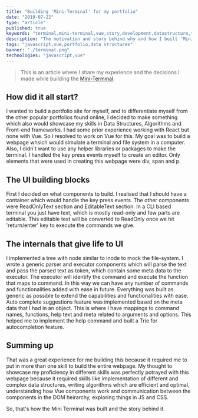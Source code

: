 ```yaml
---
title: "Building 'Mini-Terminal' for my portfolio"
date: "2019-07-22"
type: "article"
published: true
keywords: "terminal,mini-terminal,vue,story,development,datastructure,tree,filesystem,node,trie,auto-complete"
description: "The motivation and story behind why and how I built 'Mini-Terminal'"
tags: "javascript,vue,portfolio,data structures"
banner: "./terminal.png"
technologies: "javascript,vue"
---
```


> This is an article where I share my experience and the decisions I made while building the [Mini-Terminal](https://krushiraj.github.io/mini-terminal).

## How did it all start?

I wanted to build a portfolio site for myself, and to differentiate myself from the other popular portfolios found online, I decided to make something which also would showcase my skills in Data Structures, Algorithms and Front-end frameworks. I had some prior experience working with React but none with Vue. So I resolved to work on Vue for this. My goal was to build a webpage whsich would simulate a terminal and file system in a computer. Also, I didn't want to use any helper libraries or packages to make the terminal. I handled the key press events myself to create an editor. Only elements that were used in creating this webpage were div, span and p.

## The UI building blocks

First I decided on what components to build. I realised that I should have a container which would handle the key press events. The other components were ReadOnlyText section and EditableText section. In a CLI based terminal you just have text, which is mostly read-only and few parts are editable. This editable text will be converted to ReadOnly once we hit 'return/enter' key to execute the commands we give.

## The internals that give life to UI

I implemented a tree with node similar to inode to mock the file-system. I wrote a generic parser and executor components which will parse the text and pass the parsed text as token, which contain some meta data to the executor. The executor will identify the command and execute the function that maps to command. In this way we can have any number of commands and functionalities added with ease in future. Everything was built as generic as possible to extend the capabilities and functionalities with ease. Auto complete suggestions feature was implemented based on the meta data that I had in an object. This is where I have mappings to command names, functions, help text and meta related to arguments and options. This helped me to implement the help command and built a Trie for autocompletion feature.

## Summing up

That was a great experience for me building this because it required me to put in more than one skill to build the entire webpage. My thought to showcase my proficiency in different skills was perfectly potrayed with this webpage because it  required skills like implementation of different and complex data structures, writing algorithms which are efficient and optimal, understanding how Vue components work and communication between the components in the DOM heirarchy, exploring things in JS and CSS.

So, that's how the Mini Terminal was built and the story behind it.
